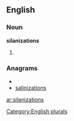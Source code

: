 
==English==

===Noun===
'''silanizations'''

# {{plural of|[[silanization]]}}

===Anagrams===
* {{alphagram|aaiiilnnosstz}}
* [[salinizations#English|salinizations]]

[[Category:English plurals]]

[[ar:silanizations]]